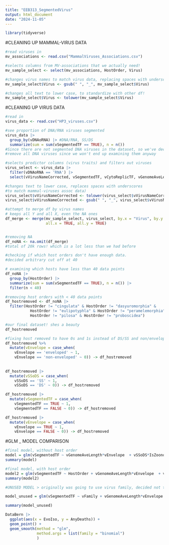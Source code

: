```yaml
---
title: "EEB313_SegmentedVirus"
output: html_document
date: "2024-11-05"
---
```


```r
library(tidyverse)
```

#CLEANING UP MAMMAL-VIRUS DATA
```r
#read viruses in
mv_associations <- read.csv("MammalViruses_Associations.csv")

#selects columns from MV-associations that we actually need!
mv_sample_select <- select(mv_associations, HostOrder, Virus)

#changes virus names to match virus data, replacing spaces with underscores
mv_sample_select$Virus <- gsub(" ", "_", mv_sample_select$Virus)

#changes all text to lower case, to standardize with other df!
mv_sample_select$Virus <- tolower(mv_sample_select$Virus)

```

#CLEANING UP VIRUS DATA
```r
#read in
virus_data <- read.csv("HP3_viruses.csv")

#see proportion of DNA/RNA viruses segmented
virus_data |> 
  group_by(vDNAoRNA) |> #DNA/RNA, SS/DS
  summarize(sum = sum(vSegmentedTF == TRUE), n = n()) 
#Since there are not segmented DNA viruses in the dataset, so we've decided to 
#remove all DNA viruses since we won't end up examining them anyway

#selects predictor columns (virus traits) and filters out viruses
virus_select <- virus_data |> 
  filter(vDNAoRNA == 'RNA') |> 
  select(vVirusNameCorrected, vSegmentedTF, vCytoReplicTF, vGenomeAveLength, vEnvelope, vSSoDS, IsZoonotic)

#changes text to lower case, replaces spaces with underscores
#to match mammal-viruses assoc data)
virus_select$vVirusNameCorrected <- tolower(virus_select$vVirusNameCorrected)
virus_select$vVirusNameCorrected <- gsub(" ", "_", virus_select$vVirusNameCorrected)
```


```r
#attempt to merge df by virus names
# keeps all Y and all X, even the NA ones
df_merge <- merge(mv_sample_select, virus_select, by.x = "Virus", by.y = 'vVirusNameCorrected', 
                  all.x = TRUE, all.y = TRUE) 


#removing NA
df_noNA <- na.omit(df_merge)
#total of 20k rows! which is a lot less than we had before
```



```r
#checking if which host orders don't have enough data. 
#decided arbitrary cut off at 40

# examining which hosts have less than 40 data points
df_noNA |> 
  group_by(HostOrder) |>
  summarize(sum = sum(vSegmentedTF == TRUE), n = n()) |> 
  filter(n < 40)

#removing host orders with < 40 data points
df_hostremoved <- df_noNA |> 
  filter(HostOrder != "cingulata" & HostOrder != "dasyuromorphia" & 
           HostOrder != "eulipotyphla" & HostOrder != "peramelemorphia" &
           HostOrder != "pilosa" & HostOrder != "proboscidea")

#our final dataset! shes a beauty
df_hostremoved
```


```r
#fixing host removed to have 0s and 1s instead of DS/SS and non/enveloped
df_hostremoved %>%
  mutate(vEnvelope = case_when(
    vEnvelope == 'enveloped' ~ 1,
    vEnvelope == 'non-enveloped' ~ 0)) -> df_hostremoved
  
  
df_hostremoved |>
  mutate(vSSoDS = case_when(
    vSSoDS == 'SS' ~ 1,
    vSSoDS == 'DS' ~ 0)) -> df_hostremoved

df_hostremoved |>
  mutate(vSegmentedTF = case_when(
    vSegmentedTF == TRUE ~ 1,
    vSegmentedTF == FALSE ~ 0)) -> df_hostremoved

df_hostremoved |>
  mutate(vEnvelope = case_when(
    vEnvelope == TRUE ~ 1,
    vEnvelope == FALSE ~ 0)) -> df_hostremoved
```

#GLM _ MODEL COMPARISON
```r
#final model, without host order
model = glm(vSegmentedTF ~ vGenomeAveLength*vEnvelope  + vSSoDS*IsZoonotic + vCytoReplicTF + vEnvelope, family = 'binomial', data = df_hostremoved)
summary(model)

#final model, with host order
model2 = glm(vSegmentedTF ~ HostOrder + vGenomeAveLength*vEnvelope  + vSSoDS*IsZoonotic + vCytoReplicTF + vEnvelope, family = 'binomial', data = df_hostremoved)
summary(model2)

```


```r
#UNUSED MODEL > originally was going to use virus family, decided not to due to lots of multicollinearity

model_unused = glm(vSegmentedTF ~ vFamily + vGenomeAveLength*vEnvelope  + vSSoDS*IsZoonotic + vCytoReplicTF + vEnvelope, family = 'binomial', data = df_hostremoved)

summary(model_unused)

```


```r
DataBern |>
  ggplot(aes(x = EvoIso, y = AnyDeaths)) + 
  geom_point() +
  geom_smooth(method = "glm", 
              method.args = list(family = "binomial")
              )
```








